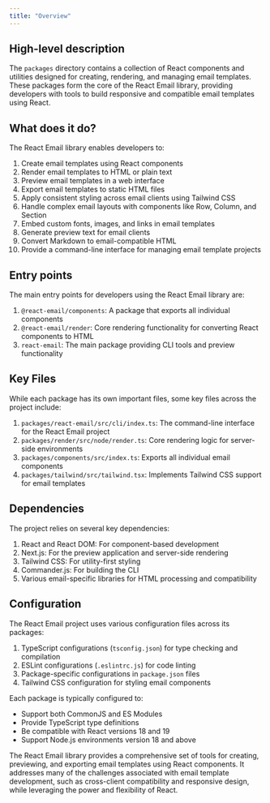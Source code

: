 ```yaml
---
title: "Overview"
---
```


## High-level description
The `packages` directory contains a collection of React components and utilities designed for creating, rendering, and managing email templates. These packages form the core of the React Email library, providing developers with tools to build responsive and compatible email templates using React.

## What does it do?
The React Email library enables developers to:

1. Create email templates using React components
2. Render email templates to HTML or plain text
3. Preview email templates in a web interface
4. Export email templates to static HTML files
5. Apply consistent styling across email clients using Tailwind CSS
6. Handle complex email layouts with components like Row, Column, and Section
7. Embed custom fonts, images, and links in email templates
8. Generate preview text for email clients
9. Convert Markdown to email-compatible HTML
10. Provide a command-line interface for managing email template projects

## Entry points
The main entry points for developers using the React Email library are:

1. `@react-email/components`: A package that exports all individual components
2. `@react-email/render`: Core rendering functionality for converting React components to HTML
3. `react-email`: The main package providing CLI tools and preview functionality

## Key Files
While each package has its own important files, some key files across the project include:

1. `packages/react-email/src/cli/index.ts`: The command-line interface for the React Email project
2. `packages/render/src/node/render.ts`: Core rendering logic for server-side environments
3. `packages/components/src/index.ts`: Exports all individual email components
4. `packages/tailwind/src/tailwind.tsx`: Implements Tailwind CSS support for email templates

## Dependencies
The project relies on several key dependencies:

1. React and React DOM: For component-based development
2. Next.js: For the preview application and server-side rendering
3. Tailwind CSS: For utility-first styling
4. Commander.js: For building the CLI
5. Various email-specific libraries for HTML processing and compatibility

## Configuration
The React Email project uses various configuration files across its packages:

1. TypeScript configurations (`tsconfig.json`) for type checking and compilation
2. ESLint configurations (`.eslintrc.js`) for code linting
3. Package-specific configurations in `package.json` files
4. Tailwind CSS configuration for styling email components

Each package is typically configured to:
- Support both CommonJS and ES Modules
- Provide TypeScript type definitions
- Be compatible with React versions 18 and 19
- Support Node.js environments version 18 and above

The React Email library provides a comprehensive set of tools for creating, previewing, and exporting email templates using React components. It addresses many of the challenges associated with email template development, such as cross-client compatibility and responsive design, while leveraging the power and flexibility of React.